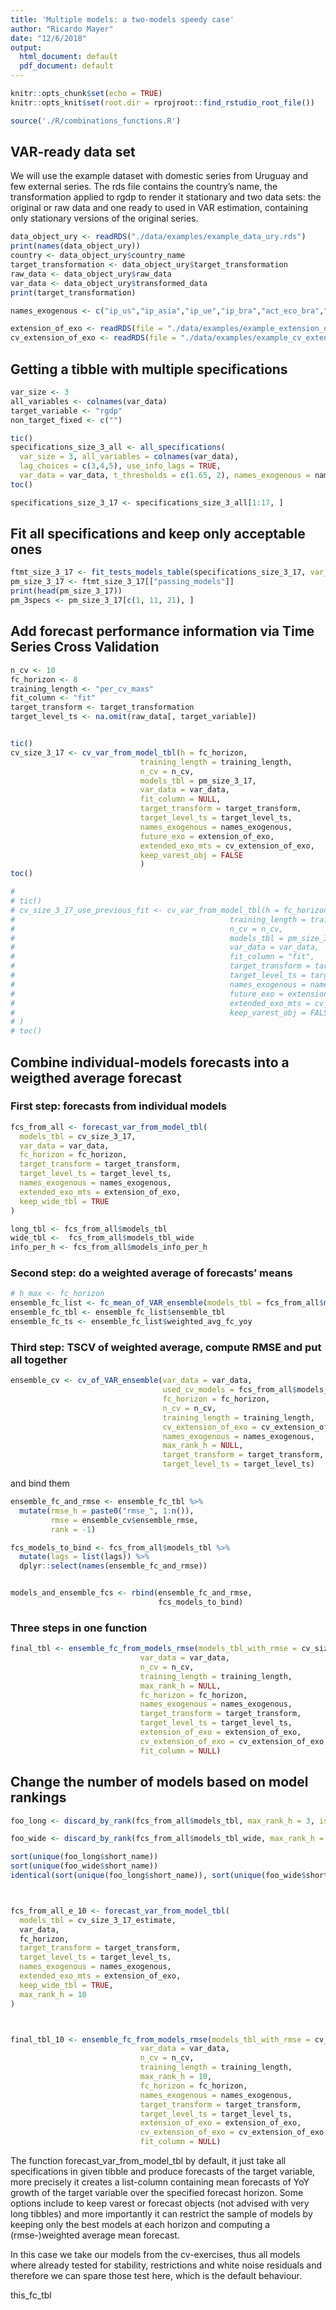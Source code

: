 ```yaml
---
title: 'Multiple models: a two-models speedy case'
author: "Ricardo Mayer"
date: "12/6/2018"
output:
  html_document: default
  pdf_document: default
---
```


```r
knitr::opts_chunk$set(echo = TRUE)
knitr::opts_knit$set(root.dir = rprojroot::find_rstudio_root_file())
```

```r
source('./R/combinations_functions.R')
```


## VAR-ready data set
    
We will use the example dataset with domestic series from Uruguay and few external series. The rds file contains the country's name, the transformation applied to rgdp to render it stationary and two data sets: the original or raw data and one ready to used in VAR estimation,  containing only stationary versions of the original series. 


```r
data_object_ury <- readRDS("./data/examples/example_data_ury.rds")
print(names(data_object_ury))
country <- data_object_ury$country_name
target_transformation <- data_object_ury$target_transformation
raw_data <- data_object_ury$raw_data
var_data <- data_object_ury$transformed_data
print(target_transformation)

names_exogenous <- c("ip_us","ip_asia","ip_ue","ip_bra","act_eco_bra","emae_arg")

extension_of_exo <- readRDS(file = "./data/examples/example_extension_of_exo.rds")
cv_extension_of_exo <- readRDS(file = "./data/examples/example_cv_extension_of_exo.rds")

```



## Getting a tibble with multiple specifications

```r
var_size <- 3 
all_variables <- colnames(var_data)
target_variable <- "rgdp"
non_target_fixed <- c("")

tic()
specifications_size_3_all <- all_specifications(
  var_size = 3, all_variables = colnames(var_data),
  lag_choices = c(3,4,5), use_info_lags = TRUE,
  var_data = var_data, t_thresholds = c(1.65, 2), names_exogenous = names_exogenous)
toc()

specifications_size_3_17 <- specifications_size_3_all[1:17, ] 


```


## Fit all specifications and keep only acceptable ones

```r
ftmt_size_3_17 <- fit_tests_models_table(specifications_size_3_17, var_data = var_data, names_exogenous = names_exogenous)
pm_size_3_17 <- ftmt_size_3_17[["passing_models"]]
print(head(pm_size_3_17))
pm_3specs <- pm_size_3_17[c(1, 11, 21), ]


```


## Add forecast performance information via Time Series Cross Validation 


```r
n_cv <- 10
fc_horizon <- 8
training_length <- "per_cv_maxs" 
fit_column <- "fit"
target_transform <- target_transformation
target_level_ts <- na.omit(raw_data[, target_variable])


tic()
cv_size_3_17 <- cv_var_from_model_tbl(h = fc_horizon,
                             training_length = training_length, 
                             n_cv = n_cv,
                             models_tbl = pm_size_3_17, 
                             var_data = var_data, 
                             fit_column = NULL, 
                             target_transform = target_transform,
                             target_level_ts = target_level_ts, 
                             names_exogenous = names_exogenous, 
                             future_exo = extension_of_exo, 
                             extended_exo_mts = cv_extension_of_exo,
                             keep_varest_obj = FALSE
                             )
toc()

# 
# tic()
# cv_size_3_17_use_previous_fit <- cv_var_from_model_tbl(h = fc_horizon,
#                                                training_length = training_length, 
#                                                n_cv = n_cv,
#                                                models_tbl = pm_size_3_17, 
#                                                var_data = var_data, 
#                                                fit_column = "fit", 
#                                                target_transform = target_transform,
#                                                target_level_ts = target_level_ts, 
#                                                names_exogenous = names_exogenous, 
#                                                future_exo = extension_of_exo, 
#                                                extended_exo_mts = cv_extension_of_exo,
#                                                keep_varest_obj = FALSE
# )
# toc()


```

## Combine individual-models forecasts into a weigthed average forecast

### First step: forecasts from individual models

```r

fcs_from_all <- forecast_var_from_model_tbl(
  models_tbl = cv_size_3_17,
  var_data = var_data, 
  fc_horizon = fc_horizon, 
  target_transform = target_transform,
  target_level_ts = target_level_ts,
  names_exogenous = names_exogenous, 
  extended_exo_mts = extension_of_exo, 
  keep_wide_tbl = TRUE
)

long_tbl <- fcs_from_all$models_tbl
wide_tbl <-  fcs_from_all$models_tbl_wide
info_per_h <- fcs_from_all$models_info_per_h

```

### Second step: do a weighted average of forecasts' means

```r
# h_max <- fc_horizon
ensemble_fc_list <- fc_mean_of_VAR_ensemble(models_tbl = fcs_from_all$models_tbl)
ensemble_fc_tbl <- ensemble_fc_list$ensemble_tbl
ensemble_fc_ts <- ensemble_fc_list$weighted_avg_fc_yoy

```

### Third step: TSCV of weighted average, compute RMSE and put all together

```r
ensemble_cv <- cv_of_VAR_ensemble(var_data = var_data,
                                  used_cv_models = fcs_from_all$models_tbl_wide,
                                  fc_horizon = fc_horizon,
                                  n_cv = n_cv,
                                  training_length = training_length,
                                  cv_extension_of_exo = cv_extension_of_exo,
                                  names_exogenous = names_exogenous,
                                  max_rank_h = NULL,
                                  target_transform = target_transform,
                                  target_level_ts = target_level_ts)

```

and bind them

```r

ensemble_fc_and_rmse <- ensemble_fc_tbl %>% 
  mutate(rmse_h = paste0("rmse_", 1:n()),
         rmse = ensemble_cv$ensemble_rmse,
         rank = -1)

fcs_models_to_bind <- fcs_from_all$models_tbl %>% 
  mutate(lags = list(lags)) %>% 
  dplyr::select(names(ensemble_fc_and_rmse))


models_and_ensemble_fcs <- rbind(ensemble_fc_and_rmse, 
                                 fcs_models_to_bind)

```


### Three steps in one function

```r

final_tbl <- ensemble_fc_from_models_rmse(models_tbl_with_rmse = cv_size_3_17,
                             var_data = var_data, 
                             n_cv = n_cv, 
                             training_length = training_length, 
                             max_rank_h = NULL, 
                             fc_horizon = fc_horizon,
                             names_exogenous = names_exogenous, 
                             target_transform = target_transform,
                             target_level_ts = target_level_ts,
                             extension_of_exo = extension_of_exo, 
                             cv_extension_of_exo = cv_extension_of_exo, 
                             fit_column = NULL)
```



## Change the number of models based on model rankings


```r

foo_long <- discard_by_rank(fcs_from_all$models_tbl, max_rank_h = 3, is_wide = FALSE)

foo_wide <- discard_by_rank(fcs_from_all$models_tbl_wide, max_rank_h = 3, is_wide = TRUE)

sort(unique(foo_long$short_name))
sort(unique(foo_wide$short_name))
identical(sort(unique(foo_long$short_name)), sort(unique(foo_wide$short_name)))



fcs_from_all_e_10 <- forecast_var_from_model_tbl(
  models_tbl = cv_size_3_17_estimate,
  var_data, 
  fc_horizon, 
  target_transform = target_transform,
  target_level_ts = target_level_ts,
  names_exogenous = names_exogenous, 
  extended_exo_mts = extension_of_exo, 
  keep_wide_tbl = TRUE,
  max_rank_h = 10
)



final_tbl_10 <- ensemble_fc_from_models_rmse(models_tbl_with_rmse = cv_size_3_17,
                             var_data = var_data, 
                             n_cv = n_cv, 
                             training_length = training_length, 
                             max_rank_h = 10, 
                             fc_horizon = fc_horizon,
                             names_exogenous = names_exogenous, 
                             target_transform = target_transform,
                             target_level_ts = target_level_ts,
                             extension_of_exo = extension_of_exo, 
                             cv_extension_of_exo = cv_extension_of_exo, 
                             fit_column = NULL)


```






The function forecast_var_from_model_tbl by default, it just take all specifications in given tibble and produce forecasts of the target variable, more precisely it creates a list-column containing mean forecasts of YoY growth of the target variable over the specified forecast horizon. Some options include to keep varest or forecast objects (not advised with very long tibbles) and more importantly it can restrict the sample of models by keeping only the best  models at each horizon and computing a (rmse-)weighted average mean forecast.

In this case we take our models from the cv-exercises, thus all models where already tested for stability, restrictions and white noise residuals and therefore we can spare those test here, which is the default behaviour.


this_fc_tbl

